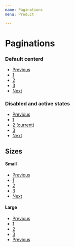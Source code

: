 ```yaml
---
name: Paginations
menu: Product

---
```


# Paginations
### Default centerd
<Playground>
<nav aria-label="Page navigation example">
  <ul class="pagination justify-content-center">
     <li class="page-item disabled">
      <a class="page-link" href="#" aria-label="Previous">
        <span class="fa fa-chevron-left" aria-hidden="true"></span>
        <span class="sr-only">Previous</span>
      </a>
    </li>
    <li class="page-item"><a class="page-link" href="#">1</a></li>
    <li class="page-item"><a class="page-link" href="#">2</a></li>
    <li class="page-item"><a class="page-link" href="#">3</a></li>
     <li class="page-item">
      <a class="page-link" href="#" aria-label="Next">
        <span class="fa fa-chevron-right" aria-hidden="true"></span>
        <span class="sr-only">Next</span>
      </a>
    </li>
  </ul>
</nav>
</Playground>

### Disabled and active states

<Playground>
<nav aria-label="...">
  <ul class="pagination">
    <li class="page-item disabled">
     <a class="page-link" href="#" aria-label="Previous">
       <span class="fa fa-chevron-left" aria-hidden="true"></span>
       <span class="sr-only">Previous</span>
     </a>
   </li>
    <li class="page-item"><a class="page-link" href="#">1</a></li>
    <li class="page-item active">
      <a class="page-link" href="#">2 <span class="sr-only">(current)</span></a>
    </li>
    <li class="page-item"><a class="page-link" href="#">3</a></li>
    <li class="page-item">
     <a class="page-link" href="#" aria-label="Next">
       <span class="fa fa-chevron-right" aria-hidden="true"></span>
       <span class="sr-only">Next</span>
     </a>
   </li>
  </ul>
</nav>
</Playground>

## Sizes
#### Small
<Playground>
<nav aria-label="...">
  <ul class="pagination pagination-sm">
    <li class="page-item">
     <a class="page-link" href="#" aria-label="Previous">
       <span class="fa fa-chevron-left" aria-hidden="true"></span>
       <span class="sr-only">Previous</span>
     </a>
   </li>
    <li class="page-item disabled">
      <a class="page-link" href="#" tabindex="-1">1</a>
    </li>
    <li class="page-item"><a class="page-link" href="#">2</a></li>
    <li class="page-item"><a class="page-link" href="#">3</a></li>
    <li class="page-item">
     <a class="page-link" href="#" aria-label="Next">
       <span class="fa fa-chevron-right" aria-hidden="true"></span>
       <span class="sr-only">Next</span>
     </a>
   </li>
  </ul>
</nav>
</Playground>

#### Large
<Playground>
<nav aria-label="...">
  <ul class="pagination pagination-lg">
    <li class="page-item">
     <a class="page-link" href="#" aria-label="Previous">
       <span class="fa fa-chevron-left" aria-hidden="true"></span>
       <span class="sr-only">Previous</span>
     </a>
   </li>
    <li class="page-item disabled">
      <a class="page-link" href="#" tabindex="-1">1</a>
    </li>
    <li class="page-item"><a class="page-link" href="#">2</a></li>
    <li class="page-item"><a class="page-link" href="#">3</a></li>
     <li class="page-item">
      <a class="page-link" href="#" aria-label="Previous">
        <span class="fa fa-chevron-right" aria-hidden="true"></span>
        <span class="sr-only">Previous</span>
      </a>
    </li>
  </ul>
</nav>
</Playground>
